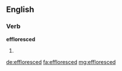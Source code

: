 ==English==

===Verb===
'''effloresced'''

# {{past of|effloresce}}

[[de:effloresced]]
[[fa:effloresced]]
[[mg:effloresced]]